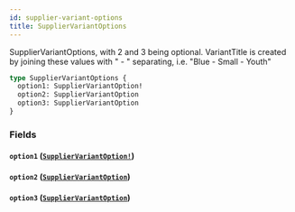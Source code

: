 ```yaml
---
id: supplier-variant-options
title: SupplierVariantOptions
---
```


SupplierVariantOptions, with 2 and 3 being optional.
VariantTitle is created by joining these values with " - " separating, i.e. "Blue - Small - Youth"

```graphql
type SupplierVariantOptions {
  option1: SupplierVariantOption!
  option2: SupplierVariantOption
  option3: SupplierVariantOption
}
```

### Fields

#### `option1` ([`SupplierVariantOption!`](/developers/supplier-apis/supply-api/graphql/reference/objects/supplier-variant-option))

#### `option2` ([`SupplierVariantOption`](/developers/supplier-apis/supply-api/graphql/reference/objects/supplier-variant-option))

#### `option3` ([`SupplierVariantOption`](/developers/supplier-apis/supply-api/graphql/reference/objects/supplier-variant-option))
